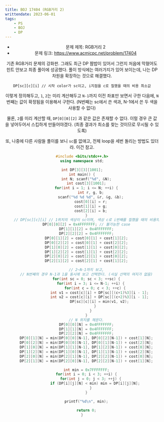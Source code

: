 ```yaml
---
title: BOJ 17404 (RGB거리 2)
writtendate: 2023-06-01
tags:
    - PS
    - BOJ
    - DP
---
```


<Header />

- 문제 제목: RGB거리 2
- 문제 링크: https://www.acmicpc.net/problem/17404

기존 RGB거리 문제의 강화판. 그래도 최근 DP 짬밥이 있어서 그런지 처음에 막혔어도 힌트 안보고 최종 풀이에 성공했다. 풀이 방식에는 여러가지가 있어 보이는데, 나는 DP 차원을 확장하는 것으로 해결했다.

```
DP[sc][c][i] // 시작 color가 sc이고, i지점을 c로 칠했을 때의 비용 최소값
```

이렇게 정의해두고, `1`, `2`는 미리 계산해두고 `N-1`까지 이전 좌표만 보면서 구한 다음에, `N` 번째는 값이 확정됨을 이용해서 구한다. (N번째는 sc에서 쓴 색과, N-1에서 쓴 두 색을 사용할 수 없다)

물론, `2`를 미리 계산할 때, `DP[0][0][2]` 과 같은 값은 존재할 수 없다. 이럴 경우 큰 값을 넣어두어서 스킵하게 만들어야겠다. (최종 결과가 최소를 찾는 것이므로 무시될 수 있도록)

또, 나중에 다른 사람들 풀이를 보니 `sc`를 없애고, 전체 loop을 세번 돌리는 방법도 있더라. 이건 참고.

```cpp
#include <bits/stdc++.h>
using namespace std;

int DP[3][3][1001];
int main() {
    int N; scanf("%d", &N);
    int cost[3][1001];
    for(int i = 1; i <= N; ++i) {
        int r, g, b;
        scanf("%d %d %d", &r, &g, &b);
        cost[0][i] = r;
        cost[1][i] = g;
        cost[2][i] = b;
    }
    // DP[sc][c][i] // 1위치의 색상이 sc이며, 색상 c로 i번째를 칠했을 때의 비용의 최소값
    DP[0][0][2] = 0x4FFFFFFF; // 불가능한 case
    DP[1][1][2] = 0x4FFFFFFF;
    DP[2][2][2] = 0x4FFFFFFF;
    DP[0][1][2] = cost[0][1] + cost[1][2];
    DP[0][2][2] = cost[0][1] + cost[2][2];
    DP[1][0][2] = cost[1][1] + cost[0][2];
    DP[1][2][2] = cost[1][1] + cost[2][2];
    DP[2][0][2] = cost[2][1] + cost[0][2];
    DP[2][1][2] = cost[2][1] + cost[1][2];

    // 2~N-1까지 보고,
    // N번째의 경우 N-1과 1을 동시에 보고 선택한다. (사실 선택의 여지가 없음)
    for(int sc = 0; sc < 3; ++sc) {
        for(int i = 3; i <= N-1; ++i) {
            for(int c = 0; c < 3; ++c) {
                int v1 = cost[c][i] + DP[sc][(c+1)%3][i - 1];
                int v2 = cost[c][i] + DP[sc][(c+2)%3][i - 1];
                DP[sc][c][i] = min(v1, v2);
            }
        }
    }
    // N 위치를 채운다.
    DP[0][0][N] = 0x4FFFFFFF;
    DP[1][1][N] = 0x4FFFFFFF;
    DP[2][2][N] = 0x4FFFFFFF;
    DP[0][1][N] = min(DP[0][0][N-1], DP[0][2][N-1]) + cost[1][N];
    DP[0][2][N] = min(DP[0][0][N-1], DP[0][1][N-1]) + cost[2][N];
    DP[1][0][N] = min(DP[1][1][N-1], DP[1][2][N-1]) + cost[0][N];
    DP[1][2][N] = min(DP[1][0][N-1], DP[1][1][N-1]) + cost[2][N];
    DP[2][0][N] = min(DP[2][1][N-1], DP[2][2][N-1]) + cost[0][N];
    DP[2][1][N] = min(DP[2][0][N-1], DP[2][2][N-1]) + cost[1][N];

    int min = 0x7FFFFFFF;
    for(int i = 0; i < 3; ++i) {
        for(int j = 0; j < 3; ++j) {
            if (DP[i][j][N] < min) min = DP[i][j][N];
        }
    }

    printf("%d\n", min);

    return 0;
}
```

<TagList />
<Comment />
